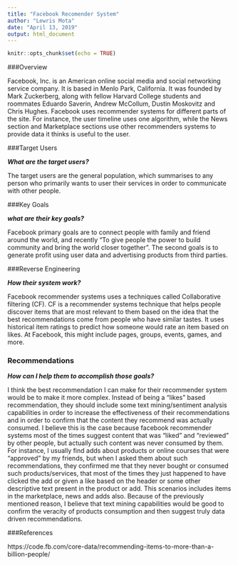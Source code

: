 ```yaml
---
title: "Facebook Recomender System"
author: "Lewris Mota"
date: "April 13, 2019"
output: html_document
---
```


```r
knitr::opts_chunk$set(echo = TRUE)
```

###Overview

Facebook, Inc. is an American online social media and social networking service company. It is based in Menlo Park, California. It was founded by Mark Zuckerberg, along with fellow Harvard College students and roommates Eduardo Saverin, Andrew McCollum, Dustin Moskovitz and Chris Hughes. Facebook uses recommender systems for different parts of the site. For instance, the user timeline uses one algorithm, while the News section and Marketplace sections use other recommenders systems to provide data it thinks is useful to the user. 


###Target Users

***What are the target users?***

The target users are the general population, which summarises to any person who primarily wants to user their services in order to communicate with other people. 

###Key Goals

***what are their key goals?***

Facebook primary goals are to connect people with family and friend around the world, and recently  "To give people the power to build community and bring the world closer together". The second goals is to generate profit using user data and advertising products from third parties.


###Reverse Engineering

***How their system work?***

Facebook recommender systems uses a techniques called Collaborative filtering (CF). CF is a recommender systems technique that helps people discover items that are most relevant to them based on the idea that the best recommendations come from people who have similar tastes. It uses historical item ratings to predict how someone would rate an item based on likes. At Facebook, this might include pages, groups, events, games, and more. 


### Recommendations

***How can I help them to accomplish those goals?***

I think the best recommendation I can make for their recommender system would be to make it more complex. Instead of being a "likes" based recommendation, they should include some text mining/sentiment analysis capabilities in order to increase the effectiveness of their recommendations and in order to confirm that the content they recommend was actually consumed. I believe this is the case because facebook recommender systems most of the times suggest content that was "liked" and "reviewed" by other people, but actually such content was never consumed by them. For instance, I usually find adds about products or online courses that were "approved" by my friends, but when I asked them about such recommendations, they confirmed me that they never bought or consumed such products/services, that most of the times they just happened to have clicked the add or given a like based on the header or some other descriptive text present in the product or add. This scenarios includes items in the marketplace, news and adds also. Because of the previously mentioned reason, I believe that text mining capabilities would be good to confirm the veracity of products consumption and then suggest truly data driven recommendations.

###References

https://code.fb.com/core-data/recommending-items-to-more-than-a-billion-people/